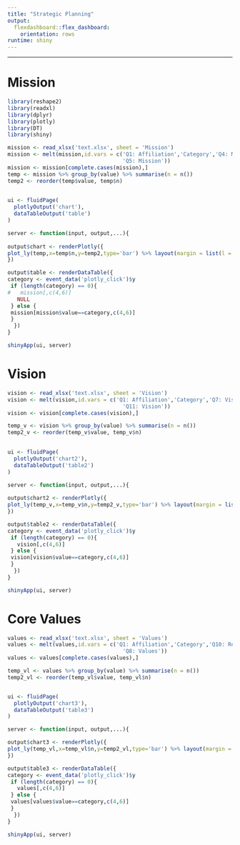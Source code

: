 ```yaml
---
title: "Strategic Planning"
output: 
  flexdashboard::flex_dashboard:
    orientation: rows
runtime: shiny
---
```


-----------------------------------------------------------------------

# Mission

```r

library(reshape2)
library(readxl)
library(dplyr)
library(plotly)
library(DT)
library(shiny)

mission <- read_xlsx('text.xlsx', sheet = 'Mission')
mission <- melt(mission,id.vars = c('Q1: Affiliation','Category','Q4: Mission relevant',
                                    'Q5: Mission'))
mission <- mission[complete.cases(mission),]
temp <- mission %>% group_by(value) %>% summarise(n = n())
temp2 <- reorder(temp$value, temp$n)
  

ui <- fluidPage(
  plotlyOutput('chart'),
  dataTableOutput('table')
)

server <- function(input, output,...){
  
output$chart <- renderPlotly({
plot_ly(temp,x=temp$n,y=temp2,type='bar') %>% layout(margin = list(l = 200, pad = 4), font=list(size=12))
})

output$table <- renderDataTable({
category <- event_data('plotly_click')$y
 if (length(category) == 0){
#   mission[,c(4,6)] 
   NULL
 } else {
 mission[mission$value==category,c(4,6)]
 }
  })
}

shinyApp(ui, server)

```


# Vision


```r

vision <- read_xlsx('text.xlsx', sheet = 'Vision')
vision <- melt(vision,id.vars = c('Q1: Affiliation','Category','Q7: Vision relevant',
                                    'Q11: Vision'))
vision <- vision[complete.cases(vision),]

temp_v <- vision %>% group_by(value) %>% summarise(n = n())
temp2_v <- reorder(temp_v$value, temp_v$n)
  

ui <- fluidPage(
  plotlyOutput('chart2'),
  dataTableOutput('table2')
)

server <- function(input, output,...){
  
output$chart2 <- renderPlotly({
plot_ly(temp_v,x=temp_v$n,y=temp2_v,type='bar') %>% layout(margin = list(l = 200, pad = 4), font=list(size=12))
})

output$table2 <- renderDataTable({
category <- event_data('plotly_click')$y
 if (length(category) == 0){
   vision[,c(4,6)]
 } else {
 vision[vision$value==category,c(4,6)]
 }
  })
}

shinyApp(ui, server)

```


# Core Values


```r


values <- read_xlsx('text.xlsx', sheet = 'Values')
values <- melt(values,id.vars = c('Q1: Affiliation','Category','Q10: Relavant',
                                    'Q8: Values'))
values <- values[complete.cases(values),]

temp_vl <- values %>% group_by(value) %>% summarise(n = n())
temp2_vl <- reorder(temp_vl$value, temp_vl$n)


ui <- fluidPage(
  plotlyOutput('chart3'),
  dataTableOutput('table3')
)

server <- function(input, output,...){

output$chart3 <- renderPlotly({
plot_ly(temp_vl,x=temp_vl$n,y=temp2_vl,type='bar') %>% layout(margin = list(l = 200, pad = 4), font=list(size=12))
})

output$table3 <- renderDataTable({
category <- event_data('plotly_click')$y
 if (length(category) == 0){
   values[,c(4,6)]
 } else {
 values[values$value==category,c(4,6)]
 }
  })
}

shinyApp(ui, server)

```

